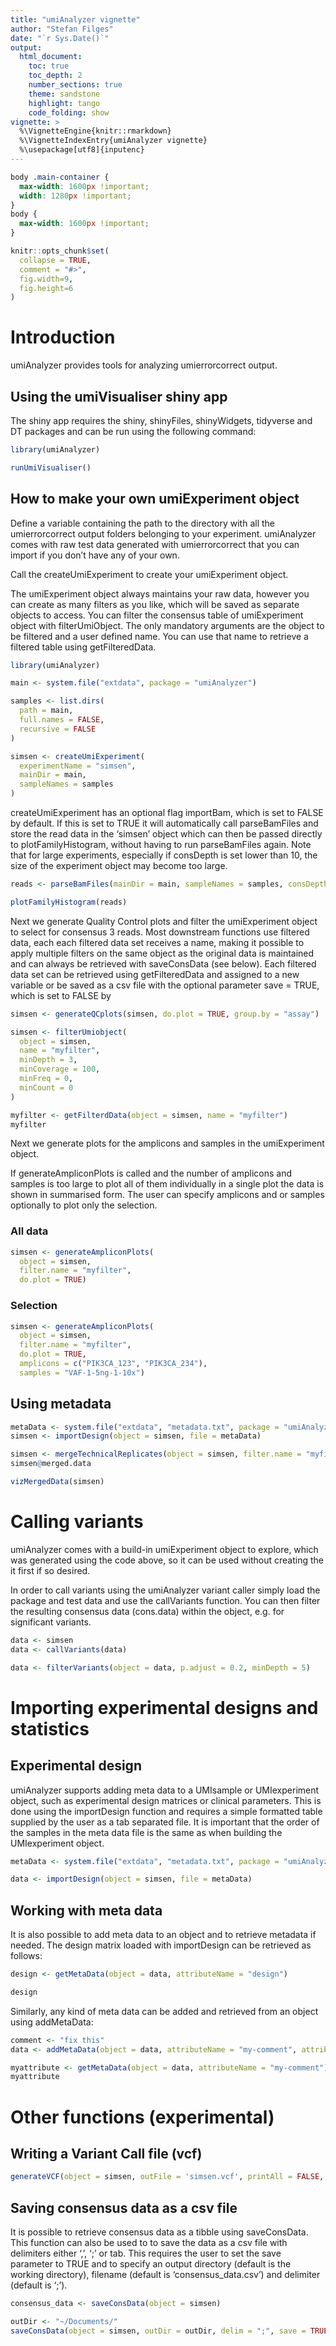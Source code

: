 ```yaml
---
title: "umiAnalyzer vignette"
author: "Stefan Filges"
date: "`r Sys.Date()`"
output: 
  html_document:
    toc: true
    toc_depth: 2
    number_sections: true
    theme: sandstone
    highlight: tango
    code_folding: show
vignette: >
  %\VignetteEngine{knitr::rmarkdown}
  %\VignetteIndexEntry{umiAnalyzer vignette}
  %\usepackage[utf8]{inputenc}
---
```


```css
body .main-container {
  max-width: 1600px !important;
  width: 1280px !important;
}
body {
  max-width: 1600px !important;
}
```

```r
knitr::opts_chunk$set(
  collapse = TRUE,
  comment = "#>",
  fig.width=9,
  fig.height=6
)
```

# Introduction

umiAnalyzer provides tools for analyzing umierrorcorrect output.

## Using the umiVisualiser shiny app

The shiny app requires the shiny, shinyFiles, shinyWidgets, tidyverse and DT packages and can
be run using the following command:

```r
library(umiAnalyzer)

runUmiVisualiser()
```


## How to make your own umiExperiment object {.tabset}

Define a variable containing the path to the directory with all the umierrorcorrect 
output folders belonging to your experiment. umiAnalyzer comes with raw test data 
generated with umierrorcorrect that you can import if you don't have any of your own.

Call the createUmiExperiment to create your umiExperiment object.

The umiExperiment object always maintains your raw data, however you can create as many filters as you
like, which will be saved as separate objects to access. You can filter the consensus table of
umiExperiment object with filterUmiObject. The only mandatory arguments are the object to be filtered
and a user defined name. You can use that name to retrieve a filtered table using getFilteredData. 

```r
library(umiAnalyzer)

main <- system.file("extdata", package = "umiAnalyzer")

samples <- list.dirs(
  path = main,
  full.names = FALSE,
  recursive = FALSE
)

simsen <- createUmiExperiment(
  experimentName = "simsen",
  mainDir = main,
  sampleNames = samples
)
```

createUmiExperiment has an optional flag importBam, which is set to FALSE by default. 
If this is set to TRUE it will automatically call parseBamFiles and store the
read data in the 'simsen' object which can then be passed directly to plotFamilyHistogram,
without having to run parseBamFiles again. Note that for large experiments, 
especially if consDepth is set lower than 10, the size of the experiment object
may become too large.

```r
reads <- parseBamFiles(mainDir = main, sampleNames = samples, consDepth = 10)

plotFamilyHistogram(reads)
```

Next we generate Quality Control plots and filter the umiExperiment object to
select for consensus 3 reads. Most downstream functions use filtered data, each each filtered 
data set receives a name, making it possible to apply multiple filters on the same object as the
original data is maintained and can always be retrieved with saveConsData (see below). Each filtered
data set can be retrieved using getFilteredData and assigned to a new variable or be saved as a csv file
with the optional parameter save = TRUE, which is set to FALSE by 

```r
simsen <- generateQCplots(simsen, do.plot = TRUE, group.by = "assay")

simsen <- filterUmiobject(
  object = simsen, 
  name = "myfilter", 
  minDepth = 3,
  minCoverage = 100, 
  minFreq = 0, 
  minCount = 0
)

myfilter <- getFilterdData(object = simsen, name = "myfilter")
myfilter
```

Next we generate plots for the amplicons and samples in the umiExperiment object.

If generateAmpliconPlots is called and the number of amplicons and samples is too
large to plot all of them individually in a single plot the data is shown in
summarised form. The user can specify amplicons and or samples optionally to
plot only the selection.

### All data

```r
simsen <- generateAmpliconPlots(
  object = simsen,
  filter.name = "myfilter",
  do.plot = TRUE)
```

### Selection

```r
simsen <- generateAmpliconPlots(
  object = simsen,
  filter.name = "myfilter",
  do.plot = TRUE, 
  amplicons = c("PIK3CA_123", "PIK3CA_234"),
  samples = "VAF-1-5ng-1-10x")
```

## Using metadata

```r
metaData <- system.file("extdata", "metadata.txt", package = "umiAnalyzer")
simsen <- importDesign(object = simsen, file = metaData)

simsen <- mergeTechnicalReplicates(object = simsen, filter.name = "myfilter")
simsen@merged.data

vizMergedData(simsen)
```

# Calling variants

umiAnalyzer comes with a build-in umiExperiment object to explore, which was generated using the code 
above, so it can be used without creating the it first if so desired.

In order to call variants using the umiAnalyzer variant caller simply load the package and test data
and use the callVariants function. You can then filter the resulting consensus data (cons.data) within
the object, e.g. for significant variants.

```r
data <- simsen
data <- callVariants(data)

data <- filterVariants(object = data, p.adjust = 0.2, minDepth = 5)
```

# Importing experimental designs and statistics
## Experimental design
umiAnalyzer supports adding meta data to a UMIsample or UMIexperiment object, such as experimental 
design matrices or clinical parameters. This is done using the importDesign function and requires a 
simple formatted table supplied by the user as a tab separated file. It is important that the order 
of the samples in the meta data file is the same as when building the UMIexperiment object.

```r
metaData <- system.file("extdata", "metadata.txt", package = "umiAnalyzer")

data <- importDesign(object = simsen, file = metaData)
```

## Working with meta data

It is also possible to add meta data to an object and to retrieve metadata if needed. The design 
matrix loaded with importDesign can be retrieved as follows:

```r
design <- getMetaData(object = data, attributeName = "design")

design
```

Similarly, any kind of meta data can be added and retrieved from an object using addMetaData:

```r
comment <- "fix this"
data <- addMetaData(object = data, attributeName = "my-comment", attributeValue = comment)

myattribute <- getMetaData(object = data, attributeName = "my-comment")
myattribute
```

# Other functions (experimental)

## Writing a Variant Call file (vcf)

```r
generateVCF(object = simsen, outFile = 'simsen.vcf', printAll = FALSE, save = FALSE)
```

## Saving consensus data as a csv file

It is possible to retrieve consensus data as a tibble using saveConsData. This function can also be used to to save the data
as a csv file with delimiters either ',', ';' or tab. This requires the user to set the save parameter to TRUE and to specify an
output directory (default is the working directory), filename (default is 'consensus_data.csv') and delimiter (default is ';').

```r
consensus_data <- saveConsData(object = simsen)

outDir <- "~/Documents/"
saveConsData(object = simsen, outDir = outDir, delim = ";", save = TRUE)
```




